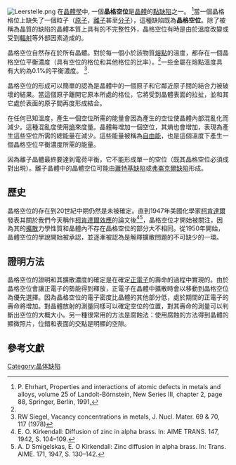 [[File:Leerstelle.png|thumb]]
在[[晶體學|晶體學]]中, 一個'''晶格空位'''是[[晶體|晶體]]的[[晶體#晶体缺陷|點缺陷]]之一。 <ref name="Ehr91"> P. Ehrhart, Properties and interactions of atomic defects in metals and alloys,
volume 25 of Landolt-Börnstein, New Series III, chapter 2, page 88, Springer, Berlin, 1991, </ref>當一個晶格格位上缺失了一個粒子（[[原子|原子]]，[[離子|離子]]甚至[[分子|分子]]），這種缺陷既為'''晶格空位'''。除了被稱為晶質的缺陷的晶體本質上具有的不完整性外，晶格空位有時是由於溫度改變或受到[[輻射|輻射]]等外部因素造成的。

晶格空位自然存在於所有晶體。對於每一個小於該物質[[熔點|熔點]]的溫度，都存在一個晶格空位平衡濃度（具有空位的格位和其他格位的比率）。<ref name="Ehr91" />一些金屬在熔點溫度具有大約為0.1%的平衡濃度。 <ref> RW Siegel, Vacancy concentrations in metals, J. Nucl. Mater. 69 & 70, 117 (1978)</ref>.

晶格空位的形成可以簡單的認為是晶體中的一個原子和它鄰近原子間的結合力被破壞的結果。當這個原子離開它原本所處的格位，它將受到晶體表面的拉扯，並和其它處於表面的原子間再度形成結合。

在任何已知溫度，產生一個空位所需的能量會因為產生的空位使晶體內部混亂化而減少。這種混亂度使用[[熵|熵]]來度量。晶體每增加一個空位，其熵也會增加，表現為產生這些空位所需的總能量在減少。這些能量被稱為[[自由能|自由能]]，也是這個溫度下產生一個晶格空位平衡濃度所需的能量。

因為離子晶體最終要達到電荷平衡，它不能形成單一的空位（既其晶格空位必須成對出現）。離子晶體中的晶體空位可能由[[蕭特基缺陷|蕭特基缺陷]]或[[弗倫克爾缺陷|弗崙克爾缺陷]]形成。

==歷史==
晶格空位的存在到20世紀中期仍然是未被確定。直到1947年美國化學家[[恩內斯特·柯肯德爾|柯肯達爾]]發表其關於我們今天稱作[[科肯德爾效應|柯肯達爾效應]]的論文後<ref>E. O. Kirkendall: Diffusion of zinc in alpha brass. In: AIME TRANS. 147, 1942, S. 104–109.</ref><ref>A. D Smigelskas, E. O Kirkendall: Zinc diffusion in alpha brass. In: Trans. AIME. 171, 1947, S. 130–142.</ref>，晶格空位才開始被關注，因為其的[[擴散|擴散]]力學性質和晶體內不存在晶格空位的部分大不相同。從1950年開始，晶體空位的學說開始被承認，並逐漸被認為是解釋擴散問題的不可缺少的一環。

==證明方法==
晶格空位的證明和其擴散濃度的確定是在確定[[正電子|正電子]]的壽命的過程中實現的。由於晶格空位會讓正電子的勢能得到釋放，正電子在晶體中擴散時會以移動到晶格空位為優先選擇。因為晶格空位的電子密度比晶體的其他部分低，處於期間的正電子的壽命將增加。對晶體放射的測量同樣可以確定空位的位置，對其壽命的測量可以判斷出空位的大概大小。另一種很常用的方法是腐蝕法：使用腐蝕的方法得到晶體的顯微照片，位錯和表面的交點是明顯的空隙。

==參考文獻==
{{Reflist}}

[[Category:晶体缺陷|Category:晶体缺陷]]